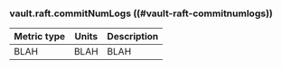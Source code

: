 ### vault.raft.commitNumLogs ((#vault-raft-commitnumlogs))

Metric type | Units | Description
----------- | ----- | -----------
BLAH     | BLAH    | BLAH